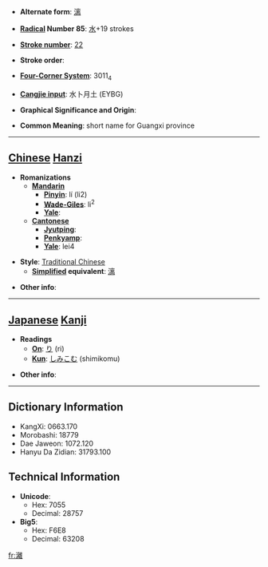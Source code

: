 * '''Alternate form''': [[漓]]

* '''[[Wiktionary:Chinese radical index| Radical]] Number 85''': [[Wiktionary:Chinese radical index 水|水]]+19 strokes

* '''[[Wiktionary:Chinese total strokes index|Stroke number]]''': [[Wiktionary:Chinese total strokes index 22|22]]

* '''Stroke order''': 

* '''[[Wiktionary:Chinese four corner index|Four-Corner System]]''': 3011<sub>4</sub>

* '''[[Wiktionary:Chinese Cangjie index|Cangjie input]]''': 水卜月土 (EYBG)

* '''Graphical Significance and Origin''': 

* '''Common Meaning''': short name for Guangxi province

----

== [[Chinese]] [[Hanzi]] ==

* '''Romanizations'''
** '''[[Mandarin]]'''
*** '''[[Pinyin]]''': lí (li2)
*** '''[[Wade-Giles]]''': li<sup>2</sup>
*** '''[[Yale]]''': 
** '''[[Cantonese]]'''
*** '''[[Jyutping]]''':
*** '''[[Penkyamp]]''': 
*** '''[[Yale]]''': lei4

* '''Style''': [[Traditional Chinese]] 
** '''[[Simplified Chinese|Simplified]] equivalent''': [[漓]]

* '''Other info''': 

----

== [[Japanese]] [[Kanji]] ==

* '''Readings'''
** '''[[On]]''': [[り]] (ri)
** '''[[Kun]]''': [[しみこむ]] (shimikomu)

* '''Other info''':  

----

== Dictionary Information ==

* KangXi: 0663.170
* Morobashi: 18779
* Dae Jaweon: 1072.120
* Hanyu Da Zidian: 31793.100

== Technical Information ==

* '''Unicode''':
** Hex: 7055
** Decimal: 28757
* '''Big5''':
** Hex: F6E8
** Decimal: 63208

[[fr:灕]]
